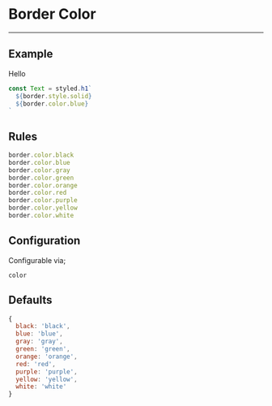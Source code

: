 
# Border Color

---

## Example

<Color>Hello</Color>

```js
const Text = styled.h1`
  ${border.style.solid}
  ${border.color.blue}
`
```

## Rules

```js
border.color.black
border.color.blue
border.color.gray
border.color.green
border.color.orange
border.color.red
border.color.purple
border.color.yellow
border.color.white
```

## Configuration

Configurable via;

```
color
```

## Defaults

```js
{
  black: 'black',
  blue: 'blue',
  gray: 'gray',
  green: 'green',
  orange: 'orange',
  red: 'red',
  purple: 'purple',
  yellow: 'yellow',
  white: 'white'
}
```
